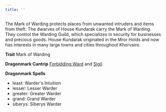 ```yaml
---
title: ''
---
```


The Mark of Warding protects places from unwanted intruders and items from theft. The dwarves of House Kundarak carry the Mark of Warding. They control the Warding Guild, which specializes in security for businesses and precious goods. House Kundarak originated in the Mror Holds and now has interests in many large towns and cities throughout Khorvaire.

**Trait** Mark of Warding

**Dragonmark Cantrip** [Forbidding Ward](https://2e.aonprd.com/Spells.aspx?ID=126) and [Sigil](https://2e.aonprd.com/Spells.aspx?ID=286).

**Dragonmark Spells** 
- least: Warder's Intuition
- lesser: Lesser Warder
- greater: Greater Warder
- grand: Grand Warder
- siberys: Siberys Warder
